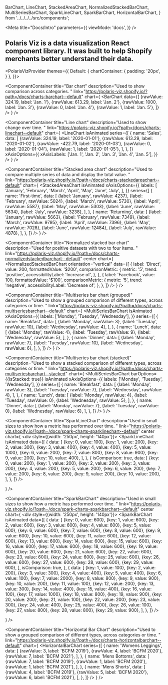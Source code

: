   BarChart,
  LineChart,
  StackedAreaChart,
  NormalizedStackedBarChart,
  MultiSeriesBarChart,
  SparkLineChart,
  SparkBarChart,
  HorizontalBarChart,
} from '../../../../src/components';

<Meta
  title="Docs/Intro"
  parameters={{
    viewMode: 'docs',
  }}
/>

<div style={{ margin: '0 auto', maxWidth: '800px', color: 'white'}}>

<LogoHeader />

<h2 style={{fontWeight: 'normal', fontSize: 16, borderBottom: 0}}>
  Polaris Viz is a data visualization React component library. It was built to
  help Shopify merchants better understand their data.
</h2>

<Divider noLine />

<div style={{display: 'grid', gridGap: '20px', gridTemplateColumns: 'repeat(auto-fit, minmax(335px, 1fr))'}}>

  <PolarisVizProvider
    themes={{
      Default: {
        chartContainer: {
          padding: '20px',
        }
      },
    }}>

<ComponentContainer
  title="Bar chart"
  description="Used to show comparison across categories. "
  link="https://polaris-viz.shopify.io/?path=/docs/charts-barchart--default"
  chart={
    <BarChart
      data={[
        {rawValue: 324.19, label: 'Jan. 1'},
        {rawValue: 613.29, label: 'Jan. 2'},
        {rawValue: 1000, label: 'Jan. 3'},
        {rawValue: 0, label: 'Jan. 4'},
        {rawValue: 1, label: 'Jan. 5'},
      ]}
    />
  }
/>

<ComponentContainer
  title="Line chart"
  description="Used to show change over time. "
  link="https://polaris-viz.shopify.io/?path=/docs/charts-linechart--default"
  chart={
    <LineChart
      isAnimated
      series={[
        {
          name: 'Sales',
          data: [
            {rawValue: 324.19, label: '2020-01-01'},
            {rawValue: 613.29, label: '2020-01-02'},
            {rawValue: -422.79, label: '2020-01-03'},
            {rawValue: 0, label: '2020-01-04'},
            {rawValue: 1, label: '2020-01-05'},
          ],
        },
      ]}
      xAxisOptions={{
        xAxisLabels: ['Jan. 1', 'Jan. 2', 'Jan. 3', 'Jan. 4', 'Jan. 5'],
      }}
    />
  }
/>

<ComponentContainer
  title="Stacked area chart"
  description="Used to compare multiple series of data and display the total value. "
  link="https://polaris-viz.shopify.io/?path=/docs/charts-stackedareachart--default"
  chart={
    <StackedAreaChart
      isAnimated
      xAxisOptions={{
        labels: [
          'January',
          'February',
          'March',
          'April',
          'May',
          'June',
          'July',
        ],
      }}
      series={[
        {
          name: 'First-time',
          data: [
            {label: 'January', rawValue: 4237},
            {label: 'February', rawValue: 5024},
            {label: 'March', rawValue: 5730},
            {label: 'April', rawValue: 5587},
            {label: 'May', rawValue: 5303},
            {label: 'June', rawValue: 5634},
            {label: 'July', rawValue: 3238},
          ],
        },
        {
          name: 'Returning',
          data: [
            {label: 'January', rawValue: 5663},
            {label: 'February', rawValue: 7349},
            {label: 'March', rawValue: 9795},
            {label: 'April', rawValue: 7396},
            {label: 'May', rawValue: 7028},
            {label: 'June', rawValue: 12484},
            {label: 'July', rawValue: 4878},
          ],
        },
      ]}
    />
  }
/>

<ComponentContainer
  title="Normalized stacked bar chart"
  description="Used for positive datasets with two to four items. "
  link="https://polaris-viz.shopify.io/?path=/docs/charts-normalizedstackedbarchart--default"
  center
  chart={
    <NormalizedStackedBarChart
      orientation="vertical"
      data={[
        {
          label: 'Direct',
          value: 200,
          formattedValue: '$200',
          comparisonMetric: {
            metric: '5',
            trend: 'positive',
            accessibilityLabel: 'Increase of',
          },
        },
        {
          label: 'Facebook',
          value: 100,
          formattedValue: '$100',
          comparisonMetric: {
            metric: '5',
            trend: 'negative',
            accessibilityLabel: 'Decrease of',
          },
        },
      ]}
    />
  }
/>

<ComponentContainer
  title="Multiseries bar chart (grouped)"
  description="Used to show a grouped comparison of different types, across categories or time. "
  link="https://polaris-viz.shopify.io/?path=/docs/charts-multiseriesbarchart--default"
  chart={
    <MultiSeriesBarChart
      isAnimated
      xAxisOptions={{
        labels: ['Monday', 'Tuesday', 'Wednesday'],
      }}
      series={[
        {
          name: 'Breakfast',
          data: [
            {label: 'Monday', rawValue: 3},
            {label: 'Tuesday', rawValue: 10},
            {label: 'Wednesday', rawValue: 4},
          ],
        },
        {
          name: 'Lunch',
          data: [
            {label: 'Monday', rawValue: 4},
            {label: 'Tuesday', rawValue: 9},
            {label: 'Wednesday', rawValue: 5},
          ],
        },
        {
          name: 'Dinner',
          data: [
            {label: 'Monday', rawValue: 7},
            {label: 'Tuesday', rawValue: 10},
            {label: 'Wednesday', rawValue: 6},
          ],
        },
      ]}
    />
  }
/>

<ComponentContainer
  title="Multiseries bar chart (stacked)"
  description="Used to show a stacked comparison of different types, across categories or time. "
  link="https://polaris-viz.shopify.io/?path=/docs/charts-multiseriesbarchart--stacked"
  chart={
    <MultiSeriesBarChart
      barOptions={{isStacked: true}}
      isAnimated
      xAxisOptions={{
        labels: ['Monday', 'Tuesday', 'Wednesday'],
      }}
      series={[
        {
          name: 'Breakfast',
          data: [
            {label: 'Monday', rawValue: 3},
            {label: 'Tuesday', rawValue: 7},
            {label: 'Wednesday', rawValue: 4},
          ],
        },
        {
          name: 'Lunch',
          data: [
            {label: 'Monday', rawValue: 4},
            {label: 'Tuesday', rawValue: 0},
            {label: 'Wednesday', rawValue: 5},
          ],
        },
        {
          name: 'Dinner',
          data: [
            {label: 'Monday', rawValue: 7},
            {label: 'Tuesday', rawValue: 0},
            {label: 'Wednesday', rawValue: 6},
          ],
        },
      ]}
    />
  }
/>

<ComponentContainer
  title="SparkLineChart"
  description="Used in small sizes to show how a metric has performed over time. "
  link="https://polaris-viz.shopify.io/?path=/docs/spark-charts-sparklinechart--default"
  center
  chart={
    <div style={{width: '250px', height: '140px'}}>
      <SparkLineChart
        isAnimated
        data={[
          {
            data: [
              {key: 0, value: 100},
              {key: 1, value: 200},
              {key: 2, value: 300},
              {key: 3, value: 400},
              {key: 4, value: 400},
              {key: 5, value: 1000},
              {key: 6, value: 200},
              {key: 7, value: 800},
              {key: 8, value: 900},
              {key: 9, value: 200},
              {key: 10, value: 400},
            ],
          },
          {
            isComparison: true,
            data: [
              {key: 0, value: 200},
              {key: 1, value: 200},
              {key: 2, value: 200},
              {key: 3, value: 200},
              {key: 4, value: 200},
              {key: 5, value: 200},
              {key: 6, value: 200},
              {key: 7, value: 200},
              {key: 8, value: 200},
              {key: 9, value: 200},
              {key: 10, value: 200},
            ],
          },
        ]}
      />
    </div>
  }
/>

<ComponentContainer
  title="SparkBarChart"
  description="Used in small sizes to show how a metric has performed over time. "
  link="https://polaris-viz.shopify.io/?path=/docs/spark-charts-sparkbarchart--default"
  center
  chart={
    <div style={{width: '250px', height: '140px'}}>
      <SparkBarChart
        isAnimated
        data={[
          {
            data: [
              {key: 0, value: 600},
              {key: 1, value: 600},
              {key: 2, value: 600},
              {key: 3, value: 600},
              {key: 4, value: 600},
              {key: 5, value: 600},
              {key: 6, value: 600},
              {key: 7, value: 600},
              {key: 8, value: 600},
              {key: 9, value: 600},
              {key: 10, value: 600},
              {key: 11, value: 600},
              {key: 12, value: 600},
              {key: 13, value: 600},
              {key: 14, value: 600},
              {key: 15, value: 600},
              {key: 16, value: 600},
              {key: 17, value: 600},
              {key: 18, value: 600},
              {key: 19, value: 600},
              {key: 20, value: 600},
              {key: 21, value: 600},
              {key: 22, value: 600},
              {key: 23, value: 600},
              {key: 24, value: 600},
              {key: 25, value: 600},
              {key: 26, value: 600},
              {key: 27, value: 600},
              {key: 28, value: 600},
              {key: 29, value: 600},
            ],
            isComparison: true,
          },
          {
            data: [
              {key: 1, value: 100},
              {key: 2, value: 200},
              {key: 3, value: 300},
              {key: 4, value: 400},
              {key: 5, value: 400},
              {key: 6, value: 100},
              {key: 7, value: 2000},
              {key: 8, value: 800},
              {key: 9, value: 900},
              {key: 10, value: 200},
              {key: 11, value: 100},
              {key: 12, value: 200},
              {key: 13, value: 300},
              {key: 14, value: 400},
              {key: 15, value: 400},
              {key: 16, value: 100},
              {key: 17, value: 1000},
              {key: 18, value: 800},
              {key: 19, value: 900},
              {key: 20, value: 200},
              {key: 21, value: 100},
              {key: 22, value: 200},
              {key: 23, value: 300},
              {key: 24, value: 400},
              {key: 25, value: 400},
              {key: 26, value: 100},
              {key: 27, value: 800},
              {key: 28, value: 800},
              {key: 29, value: 900},
            ],
          },
        ]}
      />
    </div>
  }
/>

<ComponentContainer
  title="Horizontal Bar Chart"
  description="Used to show a grouped comparison of different types, across categories or time. "
  link="https://polaris-viz.shopify.io/?path=/docs/charts-horizontalbarchart--default"
  chart={
    <HorizontalBarChart
      series={[
        {
          name: 'Womens Leggings',
          data: [
            {rawValue: 3, label: 'BCFM 2019'},
            {rawValue: 4, label: 'BCFM 2020'},
            {rawValue: 7, label: 'BCFM 2021'},
          ],
        },
        {
          name: 'Mens Bottoms',
          data: [
            {rawValue: 7, label: 'BCFM 2019'},
            {rawValue: 1, label: 'BCFM 2020'},
            {rawValue: 1, label: 'BCFM 2021'},
          ],
        },
        {
          name: 'Mens Shorts',
          data: [
            {rawValue: 4, label: 'BCFM 2019'},
            {rawValue: 5, label: 'BCFM 2020'},
            {rawValue: 6, label: 'BCFM 2021'},
          ],
        },
      ]}
    />
  }
/>

</PolarisVizProvider>

</div>

</div>
